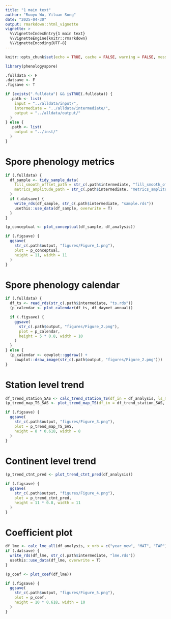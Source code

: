 ```yaml
---
title: "1 main text"
author: "Ruoyu Wu, Yiluan Song"
date: "2025-04-30"
output: rmarkdown::html_vignette
vignette: >
  %\VignetteIndexEntry{1 main text}
  %\VignetteEngine{knitr::rmarkdown}
  %\VignetteEncoding{UTF-8}
---
```


```r
knitr::opts_chunk$set(echo = TRUE, cache = FALSE, warning = FALSE, message = FALSE, process = FALSE)

library(phenologyspore)

.fulldata <- F
.datsave <- F
.figsave <- T

if (exists(".fulldata") && isTRUE(.fulldata)) {
  .path <- list(
    input = "../alldata/input/",
    intermediate = "../alldata/intermediate/",
    output = "../alldata/output/"
  )
} else {
  .path <- list(
    output = "../inst/"
  )
}
```

# Spore phenology metrics
```r
if (.fulldata) {
  df_sample <- tidy_sample_data(
    fill_smooth_offset_path = str_c(.path$intermediate, "fill_smooth_offset.rds"),
    metrics_amplitude_path = str_c(.path$intermediate, "metrics_amplitude.rds")
  )
  if (.datsave) {
    write_rds(df_sample, str_c(.path$intermediate, "sample.rds"))
    usethis::use_data(df_sample, overwrite = T)
  }
}

(p_conceptual <- plot_conceptual(df_sample, df_analysis))

if (.figsave) {
  ggsave(
    str_c(.path$output, "figures/Figure_1.png"),
    plot = p_conceptual,
    height = 11, width = 11
  )
}
```

# Spore phenology calendar
```r
if (.fulldata) {
  df_ts <- read_rds(str_c(.path$intermediate, "ts.rds"))
  (p_calendar <- plot_calendar(df_ts, df_daymet_annual))

  if (.figsave) {
    ggsave(
      str_c(.path$output, "figures/Figure_2.png"),
      plot = p_calendar,
      height = 5 * 0.8, width = 10
    )
  }
} else {
  (p_calendar <- cowplot::ggdraw() +
    cowplot::draw_image(str_c(.path$output, "figures/Figure_2.png")))
}
```

# Station level trend
```r
df_trend_station_SAS <- calc_trend_station_TS(df_in = df_analysis, ls_metric = "SAS", pct = 0.8)
(p_trend_map_TS_SAS <- plot_trend_map_TS(df_in = df_trend_station_SAS, ls_metric = "SAS"))

if (.figsave) {
  ggsave(
    str_c(.path$output, "figures/Figure_3.png"),
    plot = p_trend_map_TS_SAS,
    height = 8 * 0.618, width = 8
  )
}
```

# Continent level trend
```r
(p_trend_ctnt_pred <- plot_trend_ctnt_pred(df_analysis))

if (.figsave) {
  ggsave(
    str_c(.path$output, "figures/Figure_4.png"),
    plot = p_trend_ctnt_pred,
    height = 11 * 0.8, width = 11
  )
}
```

# Coefficient plot
```r
df_lme <- calc_lme_all(df_analysis, x_vrb = c("year_new", "MAT", "TAP"), pct = 0.8)
if (.datsave) {
  write_rds(df_lme, str_c(.path$intermediate, "lme.rds"))
  usethis::use_data(df_lme, overwrite = T)
}

(p_coef <- plot_coef(df_lme))

if (.figsave) {
  ggsave(
    str_c(.path$output, "figures/Figure_5.png"),
    plot = p_coef,
    height = 10 * 0.618, width = 10
  )
}
```
